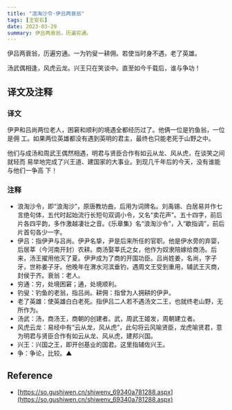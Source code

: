 ```yaml
---
title: "浪淘沙令·伊吕两衰翁"
tags: [王安石]
date: 2023-03-29
summary: 伊吕两衰翁，历遍穷通。
---
```


伊吕两衰翁，历遍穷通。一为钓叟一耕佣。若使当时身不遇，老了英雄。

汤武偶相逢，风虎云龙。兴王只在笑谈中。直至如今千载后，谁与争功！

## 译文及注释

### 译文

伊尹和吕尚两位老人，困窘和顺利的境遇全都经历过了。他俩一位是钓鱼翁，一位是佣
工。如果两位英雄都没有遇到英明的君主，最终也只能老死于山野之中。

他们与成汤和周武王偶然相遇，明君与贤臣合作有如云从龙、风从虎，在谈笑之间就轻而
易举地完成了兴王道、建国家的大事业。到现几千年后的今天，没有谁能与他们一争高
下！

### 注释

- 浪淘沙令，即“浪淘沙”，原唐教坊曲，后用为词牌名。刘禹锡、白居易并作七言绝句体，五代时起始流行长短句双调小令，又名“卖花声”。五十四字，前后片各四平韵，多作激越凄壮之音。《乐章集》名“浪淘沙令”，入“歇指调”，前后片首句各少一字。
- 伊吕：指伊尹与吕尚。伊尹名挚，尹是后来所任的官职。他是伊水旁的弃婴，后居莘（今河南开封）农耕。商汤娶莘氏之女，他作为奴隶陪嫁给商汤。后来，汤王擢用他灭了夏。伊尹成为了商的开国功臣。吕尚姓姜，名尚，字子牙，世称姜子牙。他晚年在渭水河滨垂钓，遇周文王受到重用，辅武王灭商，封侯于齐。衰翁：老人。
- 穷通：穷，处境困窘；通，处境顺利。
- 钓叟：钓鱼的老翁，指吕尚。耕佣：指曾为人拥耕的伊尹。
- 老了英雄：使英雄白白老死。指伊吕二人若不遇汤文二王，也就终老山野，无所作为。
- 汤武：汤，商汤王，商朝的创建者。武，周武王姬发，周朝建立者。
- 风虎云龙：易经中有“云从龙，风从虎”，此句将云风喻贤臣，龙虎喻贤君，意为明君与贤臣合作有如云从龙、风从虎，建邦兴国。
- 兴王：兴国之王，即开创基业的国君。这里指辅佐兴王。
- 争：争论，比较。▲

## Reference

- [https://so.gushiwen.cn/shiwenv_69340a781288.aspx](https://so.gushiwen.cn/shiwenv_69340a781288.aspx)